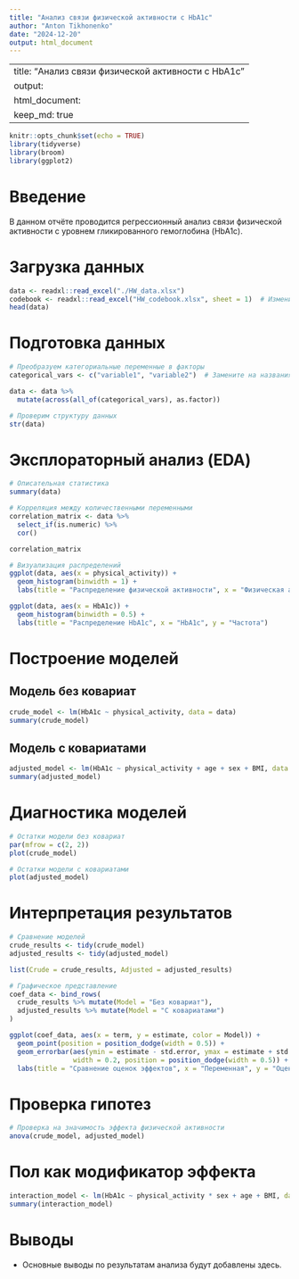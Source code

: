 ```yaml
---
title: "Анализ связи физической активности с HbA1c"
author: "Anton Tikhonenko"
date: "2024-12-20"
output: html_document
---
```


---
title: "Анализ связи физической активности с HbA1c"
output:
  html_document:
    keep_md: true
---

```r
knitr::opts_chunk$set(echo = TRUE)
library(tidyverse)
library(broom)
library(ggplot2)
```

# Введение

В данном отчёте проводится регрессионный анализ связи физической активности с уровнем гликированного гемоглобина (HbA1c).

# Загрузка данных

```r
data <- readxl::read_excel("./HW_data.xlsx")
codebook <- readxl::read_excel("HW_codebook.xlsx", sheet = 1)  # Измените номер листа при необходимости
head(data)
```

# Подготовка данных

```r
# Преобразуем категориальные переменные в факторы
categorical_vars <- c("variable1", "variable2")  # Замените на названия категориальных переменных

data <- data %>%
  mutate(across(all_of(categorical_vars), as.factor))

# Проверим структуру данных
str(data)
```

# Эксплораторный анализ (EDA)

```r
# Описательная статистика
summary(data)

# Корреляция между количественными переменными
correlation_matrix <- data %>%
  select_if(is.numeric) %>%
  cor()

correlation_matrix

# Визуализация распределений
ggplot(data, aes(x = physical_activity)) +
  geom_histogram(binwidth = 1) +
  labs(title = "Распределение физической активности", x = "Физическая активность", y = "Частота")

ggplot(data, aes(x = HbA1c)) +
  geom_histogram(binwidth = 0.5) +
  labs(title = "Распределение HbA1c", x = "HbA1c", y = "Частота")
```

# Построение моделей

## Модель без ковариат

```r
crude_model <- lm(HbA1c ~ physical_activity, data = data)
summary(crude_model)
```

## Модель с ковариатами

```r
adjusted_model <- lm(HbA1c ~ physical_activity + age + sex + BMI, data = data)  # Укажите нужные ковариаты
summary(adjusted_model)
```

# Диагностика моделей

```r
# Остатки модели без ковариат
par(mfrow = c(2, 2))
plot(crude_model)

# Остатки модели с ковариатами
plot(adjusted_model)
```

# Интерпретация результатов

```r
# Сравнение моделей
crude_results <- tidy(crude_model)
adjusted_results <- tidy(adjusted_model)

list(Crude = crude_results, Adjusted = adjusted_results)

# Графическое представление
coef_data <- bind_rows(
  crude_results %>% mutate(Model = "Без ковариат"),
  adjusted_results %>% mutate(Model = "С ковариатами")
)

ggplot(coef_data, aes(x = term, y = estimate, color = Model)) +
  geom_point(position = position_dodge(width = 0.5)) +
  geom_errorbar(aes(ymin = estimate - std.error, ymax = estimate + std.error),
                width = 0.2, position = position_dodge(width = 0.5)) +
  labs(title = "Сравнение оценок эффектов", x = "Переменная", y = "Оценка")
```

# Проверка гипотез

```r
# Проверка на значимость эффекта физической активности
anova(crude_model, adjusted_model)
```

# Пол как модификатор эффекта

```r
interaction_model <- lm(HbA1c ~ physical_activity * sex + age + BMI, data = data)
summary(interaction_model)
```

# Выводы

- Основные выводы по результатам анализа будут добавлены здесь.
